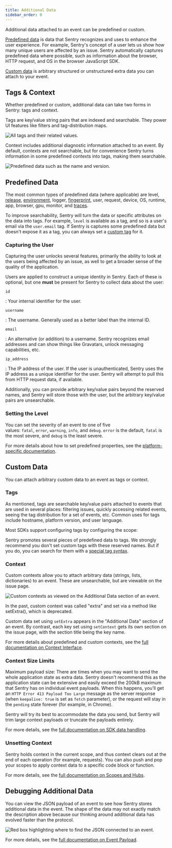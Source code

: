 ```yaml
---
title: Additional Data
sidebar_order: 0
---
```


Additional data attached to an event can be predefined or custom.

[Predefined data](#predefined-data) is data that Sentry recognizes and uses to enhance the user experience. For example, Sentry's concept of a user lets us show how many unique users are affected by an issue. Sentry automatically captures predefined data where possible, such as information about the browser, HTTP request, and OS in the browser JavaScript SDK.

[Custom data](#custom-data) is arbitrary structured or unstructured extra data you can attach to your event.

## Tags & Context

Whether predefined or custom, additional data can take two forms in Sentry: tags and context.

Tags are key/value string pairs that are indexed and searchable. They power UI features like filters and tag-distribution maps.

![All tags and their related values.](tags.png)

Context includes additional diagnostic information attached to an event. By default, contexts are not searchable, but for convenience Sentry turns information in some predefined contexts into tags, making them searchable.

![Predefined data such as the name and version.](predefined_contexts.png)

## Predefined Data

The most common types of predefined data (where applicable) are level, [release](/workflow/releases/), [environment](/enriching-error-data/environments/), logger, [fingerprint](/data-management/event-grouping/), user, request, device, OS, runtime, app, browser, gpu, monitor, and [traces](/performance-monitoring/distributed-tracing/).

To improve searchability, Sentry will turn the data or specific attributes on the data into tags. For example, `level` is available as a tag, and so is a user's email via the `user.email` tag. If Sentry is captures some predefined data but doesn't expose it as a tag, you can always set a [custom tag](#tags) for it.

### Capturing the User

Capturing the user unlocks several features, primarily the ability to look at the users being affected by an issue, as well to get a broader sense of the quality of the application.

<PlatformContent includePath="set-user" />

Users are applied to construct a unique identity in Sentry. Each of these is optional, but one **must** be present for Sentry to collect data about the user:

`id`

: Your internal identifier for the user.

`username`

: The username. Generally used as a better label than the internal ID.

`email`

: An alternative (or addition) to a username. Sentry recognizes email addresses and can show things like Gravatars, unlock messaging capabilities, etc.

`ip_address`

: The IP address of the user. If the user is unauthenticated, Sentry uses the IP address as a unique identifier for the user. Sentry will attempt to pull this from HTTP request data, if available.

Additionally, you can provide arbitrary key/value pairs beyond the reserved names, and Sentry will store those with the user, but the arbitrary key/value pairs are unsearchable.

### Setting the Level

You can set the severity of an event to one of five values: `fatal`, `error`, `warning`, `info`, and `debug`. `error` is the default, `fatal` is the most severe, and `debug` is the least severe.

<PlatformContent includePath="set-level" />

For more details about how to set predefined properties, see the [platform-specific documentation](/platforms/).

## Custom Data

You can attach arbitrary custom data to an event as tags or context.

### Tags

As mentioned, tags are searchable key/value pairs attached to events that are used in several places: filtering issues, quickly accessing related events, seeing the tag distribution for a set of events, etc. Common uses for tags include hostname, platform version, and user language.

Most SDKs support configuring tags by configuring the scope:

<PlatformContent includePath="set-tag" />

Sentry promotes several pieces of predefined data to tags. We strongly recommend you don't set custom tags with these reserved names. But if you do, you can search for them with a [special tag syntax](/workflow/search/).

### Context

Custom contexts allow you to attach arbitrary data (strings, lists, dictionaries) to an event. These are unsearchable, but are viewable on the issue page.

![Custom contexts as viewed on the Additional Data section of an event.](additional_data.png)

<PlatformContent includePath="set-extra" />

In the past, custom context was called "extra" and set via a method like setExtra(), which is deprecated.

Custom data set using `setExtra` appears in the "Additional Data" section of an event. By contrast, each key set using `setContext` gets its own section on the issue page, with the section title being the key name.

For more details about predefined and custom contexts, see the [full documentation on Context Interface](https://develop.sentry.dev/sdk/event-payloads/contexts).

### Context Size Limits

Maximum payload size: There are times when you may want to send the whole application state as extra data. Sentry doesn't recommend this as the application state can be extensive and easily exceed the 200kB maximum that Sentry has on individual event payloads. When this happens, you’ll get an `HTTP Error 413 Payload Too Large` message as the server response (when `keepalive: true` is set as `fetch` parameter), or the request will stay in the `pending` state forever (for example, in Chrome).

Sentry will try its best to accommodate the data you send, but Sentry will trim large context payloads or truncate the payloads entirely.

For more details, see the [full documentation on SDK data handling](https://develop.sentry.dev/sdk/data-handling/).

### Unsetting Context

Sentry holds context in the current scope, and thus context clears out at the end of each operation (for example, requests). You can also push and pop your scopes to apply context data to a specific code block or function.

For more details, see the [full documentation on Scopes and Hubs](/enriching-error-data/scopes/).

## Debugging Additional Data

You can view the JSON payload of an event to see how Sentry stores additional data in the event. The shape of the data may not exactly match the description above because our thinking around additional data has evolved faster than the protocol.

![Red box highlighting where to find the JSON connected to an event.](event_JSON.png)

For more details, see the [full documentation on Event Payload](https://develop.sentry.dev/sdk/event-payloads/).

